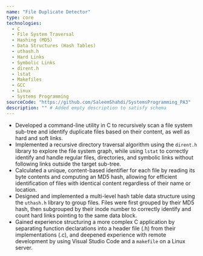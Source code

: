 ```yaml
---
name: "File Duplicate Detector"
type: core
technologies:
  - C
  - File System Traversal
  - Hashing (MD5)
  - Data Structures (Hash Tables)
  - uthash.h
  - Hard Links
  - Symbolic Links
  - dirent.h
  - lstat
  - Makefiles
  - GCC
  - Linux
  - Systems Programming
sourceCode: "https://github.com/SaleemShahdi/SystemsProgramming_PA3"
description: "" # Added empty description to satisfy schema
---
```

- Developed a command-line utility in C to recursively scan a file system sub-tree and identify duplicate files based on their content, as well as hard and soft links.
- Implemented a recursive directory traversal algorithm using the `dirent.h` library to explore the file system graph, while using `lstat` to correctly identify and handle regular files, directories, and symbolic links without following links outside the target sub-tree.
- Calculated a unique, content-based identifier for each file by reading its byte contents and computing an MD5 hash, allowing for efficient identification of files with identical content regardless of their name or location.
- Designed and implemented a multi-level hash table data structure using the `uthash.h` library to group files. Files were first grouped by their MD5 hash, then subgrouped by their inode number to correctly identify and count hard links pointing to the same data block.
- Gained experience structuring a more complex C application by separating function declarations into a header file (.h) from their implementations (.c), and deepened experience with remote development by using Visual Studio Code and a `makefile` on a Linux server.